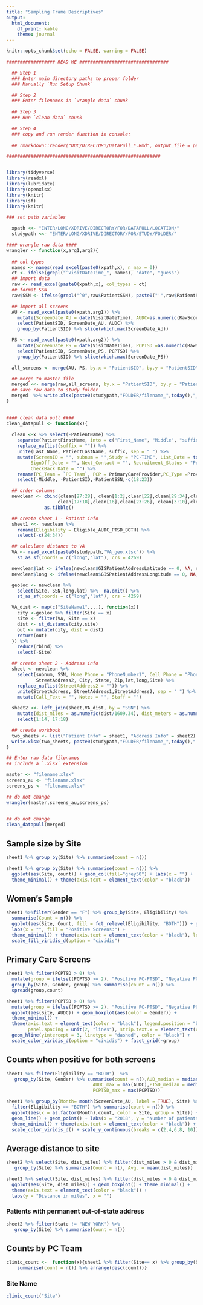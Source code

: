---
title: "Sampling Frame Descriptives"
output: 
  html_document: 
    df_print: kable
    theme: journal
---

```{r setup, include=FALSE}
knitr::opts_chunk$set(echo = FALSE, warning = FALSE)

################## READ ME #################################

  ## Step 1
  ### Enter main directory paths to proper folder
  ### Manually `Run Setup Chunk`

  ## Step 2
  ### Enter filenames in `wrangle data` chunk
  
  ## Step 3 
  ### Run `clean data` chunk

  ## Step 4
  ### copy and run render function in console:
  
  ## rmarkdown::render("DOC/DIRECTORY/DataPull_*.Rmd", output_file = paste0("REPORTNAME_",today(),".html"), output_format = "all", output_dir = paste0(studypath,"Reports/")) 

#########################################################


library(tidyverse)
library(readxl)
library(lubridate)
library(openxlsx)
library(knitr)
library(sf)
library(knitr)

### set path variables

  xpath <<- "ENTER/LONG/XDRIVE/DIRECTORY/FOR/DATAPULL/LOCATION/"
  studypath <<- "ENTER/LONG/XDRIVE/DIRECTORY/FOR/STUDY/FOLDER/"

#### wrangle raw data ####
wrangler <- function(x,arg1,arg2){  
  
  ## col types 
  names <- names(read_excel(paste0(xpath,x), n_max = 0))
  ct <- ifelse(grepl("^VisitDateTime_", names), "date", "guess")
  ## import data
  raw <- read_excel(paste0(xpath,x), col_types = ct)
  ## format SSN
  raw$SSN <- ifelse(grepl("^0",raw$PatientSSN), paste0("'",raw$PatientSSN),raw$PatientSSN)

  ## import all screens
  AU <- read_excel(paste0(xpath,arg1)) %>% 
    mutate(ScreenDate_AU = date(VisitDateTime), AUDC=as.numeric(RawScore)) %>%
    select(PatientSID, ScreenDate_AU, AUDC) %>%
    group_by(PatientSID) %>% slice(which.max(ScreenDate_AU))

  PS <- read_excel(paste0(xpath,arg2)) %>% 
    mutate(ScreenDate_PS = date(VisitDateTime), PCPTSD =as.numeric(RawScore)) %>%
    select(PatientSID, ScreenDate_PS, PCPTSD) %>%
    group_by(PatientSID) %>% slice(which.max(ScreenDate_PS))

  all_screens <- merge(AU, PS, by.x = "PatientSID", by.y = "PatientSID", all = TRUE)

  ## merge to master file
  merged <<- merge(raw,all_screens, by.x = "PatientSID", by.y = "PatientSID", all.x = TRUE)
  ## save raw data to study folder
  merged  %>% write.xlsx(paste0(studypath,"FOLDER/filename_",today(),"_RAW.xlsx"))
}

  
#### clean data pull ####
clean_datapull <- function(x){  
 
  clean <-x %>% select(-PatientName) %>% 
    separate(PatientFirstName, into = c("First_Name", "Middle", "suffix")) %>%
    replace_na(list(suffix = "")) %>%
    unite(Last_Name, PatientLastName, suffix, sep = " ") %>%
    mutate(ScreenID = "", subnum = "",Study = "PC-TIME", List_Date = today(),
         SignOff_Date = "", Next_Contact = "", Recruitment_Status = "Pending PCP Sign-Off",
         CheckBack_Date = "") %>% 
    rename(PC_Team = `PC Team`, PCP = PrimaryCareProvider,PC_Type =ProviderType) %>%
    select(-Middle, -PatientSID,-PatientSSN,-c(18:23))

  ## order columns
  newclean <- cbind(clean[27:28], clean[1:2],clean[22],clean[29:34],clean[11:15],
                   clean[17:18],clean[16],clean[23:26], clean[3:10],clean[19:21]) %>% 
              as.tibble()

  ## create sheet 1 - Patient info
  sheet1 <<- newclean %>% 
    rename(Eligibility = Eligible_AUDC_PTSD_BOTH) %>%
    select(-c(24:34))

  ## calculate distance to VA
  VA <- read_excel(paste0(studypath,"VA_geo.xlsx")) %>%
    st_as_sf(coords = c("long","lat"), crs = 4269)

  newclean$lat <- ifelse(newclean$GISPatientAddressLatitude == 0, NA, newclean$GISPatientAddressLatitude)
  newclean$long <- ifelse(newclean$GISPatientAddressLongitude == 0, NA, newclean$GISPatientAddressLongitude)

  geoloc <- newclean %>% 
    select(Site, SSN,long,lat) %>%  na.omit() %>% 
    st_as_sf(coords = c("long","lat"), crs = 4269)

  VA_dist <- map(c("SiteName1",...), function(x){
    city <-geoloc %>% filter(Site == x)
    site <- filter(VA, Site == x)
    dist <- st_distance(city,site)
    out <- mutate(city, dist = dist)
    return(out)
  }) %>%
    reduce(rbind) %>%
    select(-Site)

  ## create sheet 2 - Address info
  sheet <- newclean %>% 
    select(subnum, SSN, Home_Phone = "PhoneNumber1", Cell_Phone = "PhoneNumber2",StreetAddress1,
           StreetAddress2, City, State, Zip,lat,long,Site) %>% 
    replace_na(list(StreetAddress2 = "")) %>% 
    unite(StreetAddress, StreetAddress1,StreetAddress2, sep = " ") %>% 
    mutate(Call_Text = "", Notes = "", Staff = "")

  sheet2 <<- left_join(sheet,VA_dist, by = "SSN") %>% 
    mutate(dist_miles = as.numeric(dist/1609.34), dist_meters = as.numeric(dist)) %>% 
    select(1:14, 17:18)

  ## create workbook
  two_sheets <- list("Patient Info" = sheet1, "Address Info" = sheet2)
  write.xlsx(two_sheets, paste0(studypath,"FOLDER/filename_",today(),".xlsx"))
}

```


```{r wrangle data}

## Enter raw data filenames 
## include a `.xlsx` extension  

master <- "filename.xlsx"       
screens_au <- "filename.xlsx"
screens_ps <- "filename.xlsx"

## do not change
wrangler(master,screens_au,screens_ps)  
    
```


```{r clean data}

## do not change
clean_datapull(merged)

```

## Sample size by Site

```{r}
sheet1 %>% group_by(Site) %>% summarise(count = n())

sheet1 %>% group_by(Site) %>% summarise(count = n()) %>%
  ggplot(aes(Site, count)) + geom_col(fill="grey50") + labs(x = "") +
  theme_minimal() + theme(axis.text = element_text(color = "black")) 
```

## Women's Sample

```{r}

sheet1 %>%filter(Gender == "F") %>% group_by(Site, Eligibility) %>% 
  summarise(Count = n()) %>% 
  ggplot(aes(Site, Count, fill = fct_relevel(Eligibility, "BOTH"))) + geom_col(position = "dodge") + 
  labs(x = "", fill = "Positive Screens:") +
  theme_minimal() + theme(axis.text = element_text(color = "black"), legend.position = "bottom") +
  scale_fill_viridis_d(option = "cividis")

```

## Primary Care Screens

```{r}

sheet1 %>% filter(PCPTSD > 0) %>%
  mutate(group = ifelse((PCPTSD >= 2), "Positive PC-PTSD", "Negative PC-PTSD")) %>%
  group_by(Site, Gender, group) %>% summarise(count = n()) %>%
  spread(group,count)

sheet1 %>% filter(PCPTSD > 0) %>%
  mutate(group = ifelse((PCPTSD >= 2), "Positive PC-PTSD", "Negative PC-PTSD")) %>%
  ggplot(aes(Site, AUDC)) + geom_boxplot(aes(color = Gender)) + 
  theme_minimal() + 
  theme(axis.text = element_text(color = "black"), legend.position = "bottom", 
        panel.spacing = unit(2, "lines"), strip.text.x = element_text(color = "black", face = "bold")) + labs(x = "") + 
  geom_hline(yintercept = 3, linetype = "dashed", color = "black") +
  scale_color_viridis_d(option = "cividis") + facet_grid(~group) 

```

## Counts when positive for both screens 

```{r Screen both}

sheet1 %>% filter(Eligibility == "BOTH")  %>% 
   group_by(Site, Gender) %>% summarise(count = n(),AUD_median = median(AUDC),
                                AUDC_max = max(AUDC),PTSD_median = median(PCPTSD),
                                PCPTSD_max = max(PCPTSD))
```


```{r both plot}

sheet1 %>% group_by(Month= month(ScreenDate_AU, label = TRUE), Site) %>% 
  filter(Eligibility == "BOTH") %>% summarise(count = n()) %>% 
  ggplot(aes(x = as.factor(Month),count, color = Site, group = Site)) + 
  geom_line() + geom_point() + labs(x = "2018", y = "Number of patients") +
  theme_minimal() + theme(axis.text = element_text(color = "black")) + 
  scale_color_viridis_d() + scale_y_continuous(breaks = c(2,4,6,8, 10))

```


## Average distance to site
```{r distance}

sheet2 %>% select(Site, dist_miles) %>% filter(dist_miles > 0 & dist_miles < 25) %>%
   group_by(Site) %>% summarise(Count = n(), Avg. = mean(dist_miles))

sheet2 %>% select(Site, dist_miles) %>% filter(dist_miles > 0 & dist_miles < 25) %>%
  ggplot(aes(Site, dist_miles)) + geom_boxplot() + theme_minimal() +
  theme(axis.text = element_text(color = "black")) +
  labs(y = "Distance in miles", x = "")

```

### Patients with permanent out-of-state address
```{r}
sheet2 %>% filter(State != "NEW YORK") %>% 
   group_by(Site) %>% summarise(Count = n())

```

## Counts by PC Team

```{r teams}

clinic_count <-  function(x){sheet1 %>% filter(Site== x) %>% group_by(Site, PC_Team) %>%
    summarise(count = n()) %>% arrange(desc(count))}

```

### Site Name

```{r}

clinic_count("Site")

```







